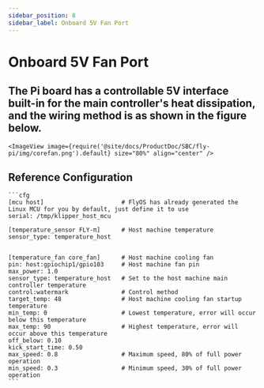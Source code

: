 ```yaml
---
sidebar_position: 8
sidebar_label: Onboard 5V Fan Port
---
```


# Onboard 5V Fan Port

## The Pi board has a controllable 5V interface built-in for the main controller's heat dissipation, and the wiring method is as shown in the figure below.

    <ImageView image={require('@site/docs/ProductDoc/SBC/fly-pi/img/corefan.png').default} size="80%" align="center" />

## Reference Configuration

    ```cfg
    [mcu host]                      # FlyOS has already generated the Linux MCU for you by default, just define it to use           
    serial: /tmp/klipper_host_mcu 

    [temperature_sensor FLY-π]      # Host machine temperature
    sensor_type: temperature_host


    [temperature_fan core_fan]      # Host machine cooling fan
    pin: host:gpiochip1/gpio103     # Host machine fan pin
    max_power: 1.0
    sensor_type: temperature_host   # Set to the host machine main controller temperature
    control:watermark               # Control method
    target_temp: 48                 # Host machine cooling fan startup temperature
    min_temp: 0                     # Lowest temperature, error will occur below this temperature
    max_temp: 90                    # Highest temperature, error will occur above this temperature
    off_below: 0.10
    kick_start_time: 0.50
    max_speed: 0.8                  # Maximum speed, 80% of full power operation
    min_speed: 0.3                  # Minimum speed, 30% of full power operation
    ```